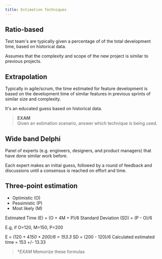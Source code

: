 ```yaml
---
title: Estimation Techniques
---
```


## Ratio-based

Test team's are typically given a percentage of of the total development time, based on historical data.

Assumes that the complexity and scope of the new project is similar to previous projects.

## Extrapolation

Typically in agile/scrum, the time estimated for feature development is based on the development time of similar features in previous sprints of similar size and complexity.

It's an educated guess based on historical data.

> **EXAM**  
> Given an estimation scenario, answer which technique is being used.

## Wide band Delphi

Panel of experts (e.g. engineers, designers, and product managers) that have done similar work before.

Each expert makes an initial guess, followed by a round of feedback and discussions until a consensus is reached on effort and time.

## Three-point estimation

- Optimistic (O)
- Pessimistic (P)
- Most likely (M)

Estimated Time (E) = (O + 4M + P)/6
Standard Deviation (SD) = (P - O)/6

E.g, if O=120, M=150, P=200

E = (120 + 4*150 + 200)/6 = 153.3*
SD = (200 - 120)/6
Calculated estimated time = 153 +/- 13.33

> **EXAM*
> Memorize these formulas
